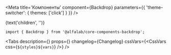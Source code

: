 

<Meta
    title='Компоненты'
    component={Backdrop}
    parameters={{ 'theme-switcher': { themes: ['click'] } }}
/>

<Story name="Backdrop">
    <Backdrop
        open={boolean('open', false)}
        invisible={boolean('invisible', false)}
        unmountOnExit={boolean('unmountOnExit', false)}
    >
        {text('children', '')}
    </Backdrop>
</Story>


<!-- Docs -->

<ComponentHeader
    name='Backdrop'
    version={version}
    package='@alfalab/core-components-backdrop'
    stage={1}
/>


```tsx
import { Backdrop } from '@alfalab/core-components-backdrop';
```

<Tabs
    description={<Description />}
    props={<Props of={Backdrop} />}
    changelog={Changelog}
    cssVars={<CssVars css={`${styles}${vars}`} />}
/>
